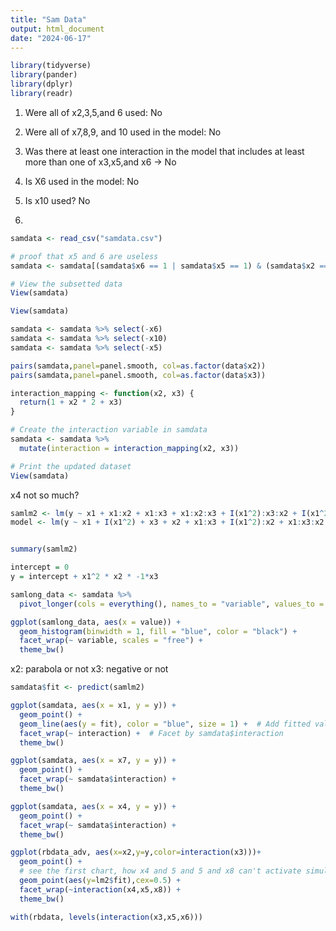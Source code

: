 ```yaml
---
title: "Sam Data"
output: html_document
date: "2024-06-17"
---
```



```r
library(tidyverse)
library(pander)
library(dplyr)
library(readr)
```


1. Were all of x2,3,5,and 6 used: No
2. Were all of x7,8,9, and 10 used in the model: No
3. Was there at least one interaction in the model that includes at least more than one of x3,x5,and x6 -> No

1. Is X6 used in the model: No
2. Is x10 used? No
3. 

```r
samdata <- read_csv("samdata.csv")
```
```r
# proof that x5 and 6 are useless
samdata <- samdata[(samdata$x6 == 1 | samdata$x5 == 1) & (samdata$x2 == 0 & samdata$x1 == 0), ]

# View the subsetted data
View(samdata)
```


```r
View(samdata)
```



```r
samdata <- samdata %>% select(-x6)
samdata <- samdata %>% select(-x10)
samdata <- samdata %>% select(-x5)
```




```r
pairs(samdata,panel=panel.smooth, col=as.factor(data$x2))
pairs(samdata,panel=panel.smooth, col=as.factor(data$x3))
```


```r
interaction_mapping <- function(x2, x3) {
  return(1 + x2 * 2 + x3)
}

# Create the interaction variable in samdata
samdata <- samdata %>%
  mutate(interaction = interaction_mapping(x2, x3))

# Print the updated dataset
View(samdata)
```

x4 not so much?

```r
samlm2 <- lm(y ~ x1 + x1:x2 + x1:x3 + x1:x2:x3 + I(x1^2):x3:x2 + I(x1^2):x2,data=samdata)
model <- lm(y ~ x1 + I(x1^2) + x3 + x2 + x1:x3 + I(x1^2):x2 + x1:x3:x2 + I(x1^2):x3:x2, data = samdata)


summary(samlm2)
```


```r
intercept = 0
y = intercept + x1^2 * x2 * -1*x3
```


```r

samlong_data <- samdata %>%
  pivot_longer(cols = everything(), names_to = "variable", values_to = "value")

ggplot(samlong_data, aes(x = value)) +
  geom_histogram(binwidth = 1, fill = "blue", color = "black") +
  facet_wrap(~ variable, scales = "free") +
  theme_bw()
```

x2: parabola or not
x3: negative or not

```r
samdata$fit <- predict(samlm2)

ggplot(samdata, aes(x = x1, y = y)) +
  geom_point() +
  geom_line(aes(y = fit), color = "blue", size = 1) +  # Add fitted values
  facet_wrap(~ interaction) +  # Facet by samdata$interaction
  theme_bw()
```



```r
ggplot(samdata, aes(x = x7, y = y)) +
  geom_point() +
  facet_wrap(~ samdata$interaction) +
  theme_bw()
```

```r
ggplot(samdata, aes(x = x4, y = y)) +
  geom_point() +
  facet_wrap(~ samdata$interaction) +
  theme_bw()
```

```r
ggplot(rbdata_adv, aes(x=x2,y=y,color=interaction(x3)))+
  geom_point() +
  # see the first chart, how x4 and 5 and 5 and x8 can't activate simultaneously
  geom_point(aes(y=lm2$fit),cex=0.5) +
  facet_wrap(~interaction(x4,x5,x8)) +
  theme_bw()
```

```r
with(rbdata, levels(interaction(x3,x5,x6)))
```






